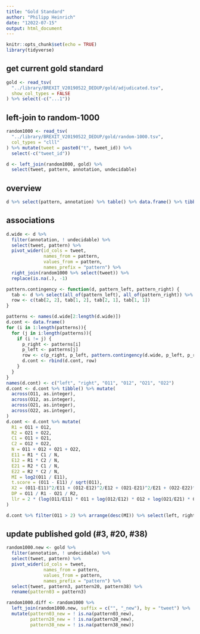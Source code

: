 ```yaml
---
title: "Gold Standard"
author: "Philipp Heinrich"
date: "12022-07-15"
output: html_document
---
```


```r
knitr::opts_chunk$set(echo = TRUE)
library(tidyverse)
```

## get current gold standard
```r
gold <- read_tsv(
  "../library/BREXIT_V20190522_DEDUP/gold/adjudicated.tsv",
  show_col_types = FALSE
) %>% select(-c("...1"))
```

## left-join to random-1000
```r
random1000 <- read_tsv(
  "../library/BREXIT_V20190522_DEDUP/gold/random-1000.tsv",
  col_types = "clll"
) %>% mutate(tweet = paste0("t", tweet_id)) %>%
  select(-c("tweet_id"))

d <- left_join(random1000, gold) %>%
  select(tweet, pattern, annotation, undecidable)
```


## overview
```r
d %>% select(pattern, annotation) %>% table() %>% data.frame() %>% tibble() %>% filter(annotation == TRUE) %>% arrange(desc(Freq))
```

## associations
```r
d.wide <- d %>%
  filter(annotation, ! undecidable) %>%
  select(tweet, pattern) %>% 
  pivot_wider(id_cols = tweet, 
              names_from = pattern, 
              values_from = pattern, 
              names_prefix = "pattern") %>%
  right_join(random1000 %>% select(tweet)) %>% 
  replace(is.na(.), -1) 
```

```r
pattern.contingency <- function(d, pattern_left, pattern_right) {
  tab <- d %>% select(all_of(pattern_left), all_of(pattern_right)) %>% table()
  row <- c(tab[2, 2], tab[1, 2], tab[2, 1], tab[1, 1])
}

patterns <- names(d.wide[2:length(d.wide)])
d.cont <- data.frame()
for (i in 1:length(patterns)){
  for (j in i:length(patterns)){
    if (i != j) {
      p_right <- patterns[i]
      p_left <- patterns[j]
      row <- c(p_right, p_left, pattern.contingency(d.wide, p_left, p_right))
      d.cont <- rbind(d.cont, row)
    }
  }
}
names(d.cont) <- c("left", "right", "O11", "O12", "O21", "O22")
d.cont <- d.cont %>% tibble() %>% mutate(
  across(O11, as.integer),
  across(O12, as.integer),
  across(O21, as.integer),
  across(O22, as.integer),
)
d.cont <- d.cont %>% mutate(
  R1 = O11 + O12,
  R2 = O21 + O22,
  C1 = O11 + O21,
  C2 = O12 + O22,
  N = O11 + O12 + O21 + O22,
  E11 = R1 * C1 / N,
  E12 = R1 * C2 / N,
  E21 = R2 * C1 / N, 
  E22 = R2 * C2 / N,
  MI = log2(O11 / E11),
  t.score = (O11 - E11) / sqrt(O11),
  X2 = (O11-E11)^2/E11 + (O12-E12)^2/E12 + (O21-E21)^2/E21 + (O22-E22)^2/E22,
  DP = O11 / R1 - O21 / R2,
  llr = 2 * (log(O11/E11) * O11 + log(O12/E12) * O12 + log(O21/E21) * O21 + (O22/E22) * O22)
)
```

```r
d.cont %>% filter(O11 > 2) %>% arrange(desc(MI)) %>% select(left, right, O11, R1, C1, MI)
```




## update published gold (#3, #20, #38)

```r
random1000.new <- gold %>%
  filter(annotation, ! undecidable) %>% 
  select(tweet, pattern) %>%
  pivot_wider(id_cols = tweet, 
              names_from = pattern, 
              values_from = pattern, 
              names_prefix = "pattern") %>%
  select(tweet, pattern3, pattern20, pattern38) %>%
  rename(pattern03 = pattern3)

random1000.diff <- random1000 %>% 
  left_join(random1000.new, suffix = c("", "_new"), by = "tweet") %>%
  mutate(pattern03_new = ! is.na(pattern03_new),
         pattern20_new = ! is.na(pattern20_new),
         pattern38_new = ! is.na(pattern38_new))
```

